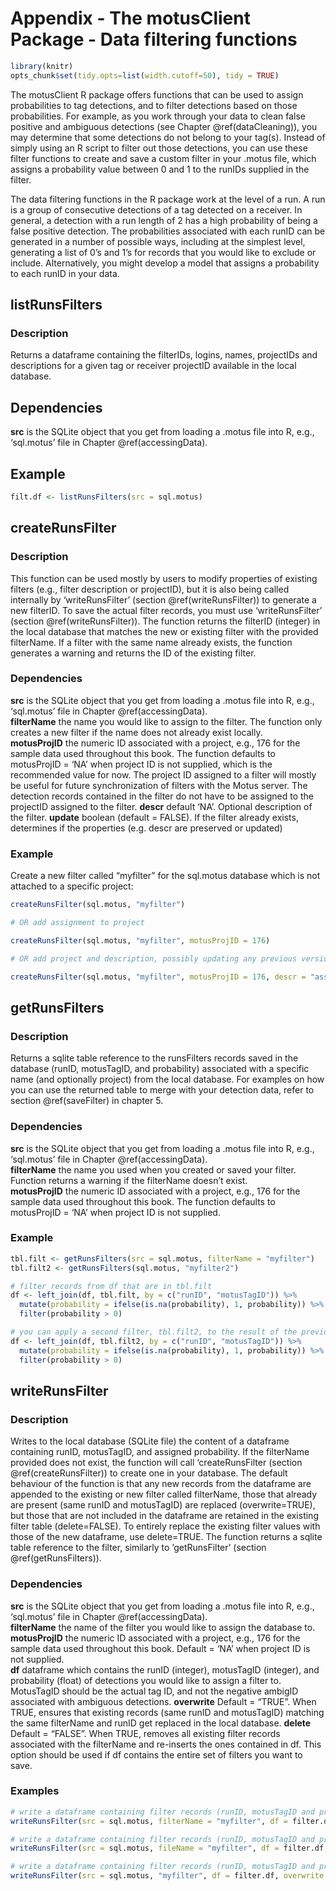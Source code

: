 # Appendix - The motusClient Package - Data filtering functions {#appendixD}

```r

library(knitr)
opts_chunk$set(tidy.opts=list(width.cutoff=50), tidy = TRUE)

```

The motusClient R package offers functions that can be used to assign probabilities to tag detections, and to filter detections based on those probabilities. For example, as you work through your data to clean false positive and ambiguous detections (see Chapter \@ref(dataCleaning)), you may determine that some detections do not belong to your tag(s). Instead of simply using an R script to filter out those detections, you can use these filter functions to create and save a custom filter in your .motus file, which assigns a probability value between 0 and 1 to the runIDs supplied in the filter. 

The data filtering functions in the R package work at the level of a run. A run is a group of consecutive detections of a tag detected on a receiver. In general, a detection with a run length of 2 has a high probability of being a false positive detection. The probabilities associated with each runID can be generated in a number of possible ways, including at the simplest level, generating a list of 0’s and 1’s for records that you would like to exclude or include. Alternatively, you might develop a model that assigns a probability to each runID in your data.

## listRunsFilters {#listRunsFilters}

### Description

Returns a dataframe containing the filterIDs, logins, names, projectIDs and descriptions for a given tag or receiver projectID available in the local database.

## Dependencies

**src** is the SQLite object that you get from loading a .motus file into R, e.g., 'sql.motus' file in Chapter \@ref(accessingData). 

## Example

```r

filt.df <- listRunsFilters(src = sql.motus)

```

## createRunsFilter {#createRunsFilter}

### Description

This function can be used mostly by users to modify properties of existing filters (e.g., filter description or projectID), but it is also being called internally by 'writeRunsFilter' (section \@ref(writeRunsFilter)) to generate a new filterID. To save the actual filter records, you must use 'writeRunsFilter' (section \@ref(writeRunsFilter)). The function returns the filterID (integer) in the local database that matches the new or existing filter with the provided filterName. If a filter with the same name already exists, the function generates a warning and returns the ID of the existing filter. 

### Dependencies

**src** is the SQLite object that you get from loading a .motus file into R, e.g., 'sql.motus' file in Chapter \@ref(accessingData).   
**filterName** the name you would like to assign to the filter. The function only creates a new filter if the name does not already exist locally.  
**motusProjID** the numeric ID associated with a project, e.g., 176 for the sample data used throughout this book. The function defaults to motusProjID = 'NA' when project ID is not supplied, which is the recommended value for now. The project ID assigned to a filter will mostly be useful for future synchronization of filters with the Motus server. The detection records contained in the filter do not have to be assigned to the projectID assigned to the filter.
**descr** default 'NA'. Optional description of the filter. 
**update** boolean (default = FALSE). If the filter already exists, determines if the properties (e.g. descr are preserved or updated)

### Example

Create a new filter called “myfilter” for the sql.motus database which is not attached to a specific project:

```r

createRunsFilter(sql.motus, "myfilter")

# OR add assignment to project

createRunsFilter(sql.motus, "myfilter", motusProjID = 176)

# OR add project and description, possibly updating any previous version called myfilter.

createRunsFilter(sql.motus, "myfilter", motusProjID = 176, descr = "assign probability of 0 to false positives", update=TRUE)

```

## getRunsFilters {#getRunsFilters}

### Description

Returns a sqlite table reference to the  runsFilters records saved in the database (runID, motusTagID, and probability) associated with a specific name (and optionally project) from the local database. For examples on how you can use the returned table to merge with your detection data, refer to section \@ref(saveFilter) in chapter 5.

### Dependencies

**src** is the SQLite object that you get from loading a .motus file into R, e.g., 'sql.motus' file in Chapter \@ref(accessingData).   
**filterName** the name you used when you created or saved your filter. Function returns a warning if the filterName doesn't exist.  
**motusProjID** the numeric ID associated with a project, e.g., 176 for the sample data used throughout this book. The function defaults to motusProjID = 'NA' when project ID is not supplied.  

### Example

```r

tbl.filt <- getRunsFilters(src = sql.motus, filterName = "myfilter")
tbl.filt2 <- getRunsFilters(sql.motus, "myfilter2")

# filter records from df that are in tbl.filt
df <- left_join(df, tbl.filt, by = c("runID", "motusTagID")) %>%
  mutate(probability = ifelse(is.na(probability), 1, probability)) %>%
  filter(probability > 0)

# you can apply a second filter, tbl.filt2, to the result of the previous filter
df <- left_join(df, tbl.filt2, by = c("runID", "motusTagID")) %>%
  mutate(probability = ifelse(is.na(probability), 1, probability)) %>%
  filter(probability > 0)

```

## writeRunsFilter {#writeRunsFilter}

### Description

Writes to the local database (SQLite file) the content of a dataframe containing runID, motusTagID, and assigned probability. If the filterName provided does not exist, the function will call 'createRunsFilter (section \@ref(createRunsFilter)) to create one in your database. The default behaviour of the function is that any new records from the dataframe are appended to the existing or new filter called filterName, those that already are present (same runID and motusTagID) are replaced (overwrite=TRUE), but those that are not included in the dataframe are retained in the existing filter table (delete=FALSE). To entirely replace the existing filter values with those of the new dataframe, use delete=TRUE. The function returns a sqlite table reference to the filter, similarly to 'getRunsFilter' (section \@ref(getRunsFilters)).

### Dependencies

**src** is the SQLite object that you get from loading a .motus file into R, e.g., 'sql.motus' file in Chapter \@ref(accessingData).   
**filterName** the name of the filter you would like to assign the database to.  
**motusProjID** the numeric ID associated with a project, e.g., 176 for the sample data used throughout this book. Default = 'NA' when project ID is not supplied.  
**df** dataframe which contains the runID (integer), motusTagID (integer), and probability (float) of detections you would like to assign a filter to. MotusTagID should be the actual tag ID, and not the negative ambigID associated with ambiguous detections.
**overwrite** Default = "TRUE". When TRUE, ensures that existing records (same runID and motusTagID) matching the same filterName and runID get replaced in the local database.
**delete** Default = "FALSE". When TRUE, removes all existing filter records associated with the filterName and re-inserts the ones contained in df. This option should be used if df contains the entire set of filters you want to save.

### Examples

```r

# write a dataframe containing filter records (runID, motusTagID and probability) to “myfilter”
writeRunsFilter(src = sql.motus, filterName = "myfilter", df = filter.df)

# write a dataframe containing filter records (runID, motusTagID and probability) to “myfilter”, overwriting a previous version entirely
writeRunsFilter(src = sql.motus, fileName = "myfilter", df = filter.df, delete = TRUE)

# write a dataframe containing filter records (runID, motusTagID and probability) to "myfilter", but only append new records, leaving previously created ones intact
writeRunsFilter(src = sql.motus, "myfilter", df = filter.df, overwrite = FALSE)

```


